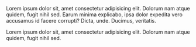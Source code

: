 Lorem ipsum dolor sit, amet consectetur adipisicing elit. Dolorum nam atque quidem, fugit nihil sed. Earum minima explicabo, ipsa dolor expedita vero accusamus id facere corrupti? Dicta, unde. Ducimus, veritatis.

Lorem ipsum dolor sit, amet consectetur adipisicing elit. Dolorum nam atque quidem, fugit nihil sed.
